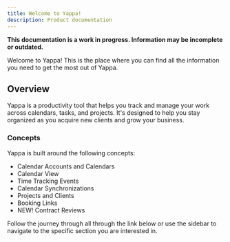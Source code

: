 ```yaml
---
title: Welcome to Yappa!
description: Product documentation
---
```


**This documentation is a work in progress. Information may be incomplete or outdated.**

Welcome to Yappa! This is the place where you can find all the information you need to get the most out of Yappa.

## Overview

Yappa is a productivity tool that helps you track and manage your work across calendars, tasks, and projects. It's designed to help you stay organized as you acquire new clients and grow your business.

### Concepts

Yappa is built around the following concepts:

* Calendar Accounts and Calendars
* Calendar View
* Time Tracking Events
* Calendar Synchronizations
* Projects and Clients
* Booking Links
* NEW! Contract Reviews

Follow the journey through all through the link below or use the sidebar to navigate to the specific section you are interested in.
